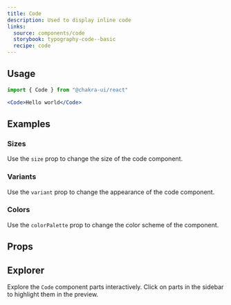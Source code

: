```yaml
---
title: Code
description: Used to display inline code
links:
  source: components/code
  storybook: typography-code--basic
  recipe: code
---
```


<ExampleTabs name="code-basic" />

## Usage

```js
import { Code } from "@chakra-ui/react"
```

```jsx
<Code>Hello world</Code>
```

## Examples

### Sizes

Use the `size` prop to change the size of the code component.

<ExampleTabs name="code-with-sizes" />

### Variants

Use the `variant` prop to change the appearance of the code component.

<ExampleTabs name="code-with-variants" />

### Colors

Use the `colorPalette` prop to change the color scheme of the component.

<ExampleTabs name="code-with-colors" />

## Props

<PropTable component="Code" part="Code" />

## Explorer

Explore the `Code` component parts interactively. Click on parts in the sidebar
to highlight them in the preview.

<Explorer name="code-basic" />
